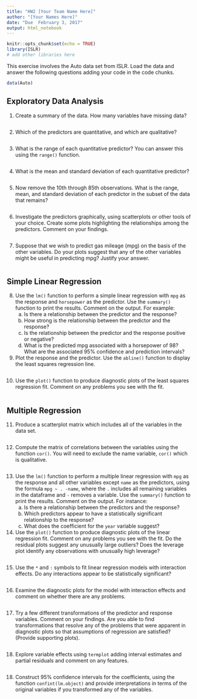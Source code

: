 ```yaml
---
title: "HW2 [Your Team Name Here]"
author: "[Your Names Here]"
date: "Due  February 3, 2017"
output: html_notebook
---
```


```r
knitr::opts_chunk$set(echo = TRUE)
library(ISLR)
# add other libraries here
```

This exercise involves the Auto data set from ISLR.  Load the data and answer the following questions adding your code in the code chunks. 

```r
data(Auto)
```

## Exploratory Data Analysis
1. Create a summary of the data.  How many variables have missing data?

```r

```


2.  Which of the predictors are quantitative, and which are qualitative?
```r

```

3. What is the range of each quantitative predictor? You can answer this using the `range()` function.

```r

```

4. What is the mean and standard deviation of each quantitative predictor?

```r

```

5. Now remove the 10th through 85th observations. What is the
range, mean, and standard deviation of each predictor in the
subset of the data that remains?

```r

```

6. Investigate the predictors graphically, using scatterplots or other tools of your choice. Create some plots
highlighting the relationships among the predictors. Comment
on your findings.
```r

```

7. Suppose that we wish to predict gas mileage (mpg) on the basis of the other variables. Do your plots suggest that any of the other variables might be useful in predicting mpg? Justify your answer.

```r

```


## Simple Linear Regression

8.  Use the `lm()` function to perform a simple linear 
regression with `mpg` as the response and `horsepower` as the
predictor. Use the `summary()` function to print the results.
Comment on the output.
For example:
    (a) Is there a relationship between the predictor and the response?
    (b) How strong is the relationship between the predictor and
the response?
    (c) Is the relationship between the predictor and the response
positive or negative?
    (d) What is the predicted mpg associated with a horsepower of
98? What are the associated 95% confidence and prediction
intervals?

9. Plot the response and the predictor. Use the `abline()` function to display the least squares regression line.
```r

```

10. Use the `plot()` function to produce diagnostic plots of the least squares regression fit. Comment on any problems you see with the fit.

```r

```

## Multiple Regression

11. Produce a scatterplot matrix which includes all of the variables in the data set.
```r

```

12. Compute the matrix of correlations between the variables 
using the function `cor()`. You will need to exclude the
name variable, `cor()` which is qualitative.
```r

```

13. Use the `lm()` function to perform a multiple linear regression with `mpg` as the response and all other variables except `name` as the predictors, using the formula `mpg ~ . -name`, where the `.` includes all remaining variables in the dataframe and `-` removes a variable. Use the `summary()` function to print the results. 
Comment on the output. For instance:
    (a) Is there a relationship between the predictors and the response?
    (b) Which predictors appear to have a statistically significant
relationship to the response?
    (c) What does the coefficient for the `year` variable suggest?

14. Use the `plot()` function to produce diagnostic plots of the linear regression fit. Comment on any problems you see
with the fit. Do the residual plots suggest any unusually
large outliers? Does the leverage plot identify any
observations with unusually high leverage?
```r

```


15. Use the `*` and `:` symbols to fit linear regression
models with interaction effects. Do any interactions 
appear to be statistically significant?
```r

```

16.  Examine the diagnostic plots for the model with interaction effects and comment on whether there are any problems.

```r

```


17. Try a few different transformations of the predictor and response variables. Comment on your findings.  Are you able to find transformations that resolve any of the problems that were apparent in diagnostic plots so that assumptions of regression are satisfied?  (Provide supporting plots).

```r

```

18. Explore variable effects using `termplot` adding interval estimates and partial residuals and comment on any features. 
```r

```

18. Construct 95% confidence intervals for the coefficients, using the function `confint(lm.object)` and provide interpretations in terms of the original variables if you transformed any of the variables.  

```r

```

